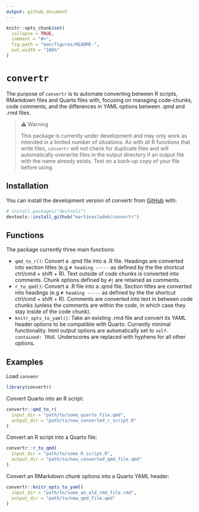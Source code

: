 ```yaml
---
output: github_document
---
```


<!-- README.md is generated from README.Rmd. Please edit that file -->

```r
knitr::opts_chunk$set(
  collapse = TRUE,
  comment = "#>",
  fig.path = "man/figures/README-",
  out.width = "100%"
)
```

# `convertr`

<!-- badges: start -->
<!-- badges: end -->

The purpose of `convertr` is to automate converting between R scripts, RMarkdown files and Quarto files with, focusing on managing code-chunks, code comments, and the differences in YAML options between .qmd and .rmd files. 

> ⚠️ Warning   
>
> This package is currently under development and may only work as intended in a limited number of situations. As with all R functions that write files, `convertr` will not check for duplicate files and will automatically overwrite files in the output directory if an output file with the name already exists. Test on a back-up copy of your file before using.  


## Installation

You can install the development version of convertr from [GitHub](https://github.com/) with:

``` r
# install.packages("devtools")
devtools::install_github("martinasladek/convertr")
```

## Functions

The package currently three main functions: 

- `qmd_to_r()`: Convert a .qmd file into a .R file. Headings are converted into section titles (e.g `# heading -----` as defined by the the shortcut ctrl/cmd + shift + R). Text outside of code chunks is converted into comments. Chunk options defined by `#|` are retained as comments.  
- `r_to_qmd()`: Convert a .R file into a .qmd file. Section titles are converted into headings (e.g `# heading -----` as defined by the the shortcut ctrl/cmd + shift + R). Comments are converted into text in between code chunks (unless the comments are within the code, in which case they stay inside of the code chunk).  
- `knitr_opts_to_yaml()`: Take an existing .rmd file and convert its YAML header options to be compatible with Quarto. Currently minimal functionality. html output options are automatically set to `self-contained: TRUE`. Underscores are replaced with hyphens for all other options.

## Examples

Load `convenr`

```r
library(convertr)
```

Convert Quarto into an R script: 

```r
convertr::qmd_to_r(
  input_dir = "path/to/some_quarto_file.qmd",
  output_dir = "path/to/new_converted_r_script.R"
)
```

Convert an R script into a Quarto file:

```r
convertr::r_to_qmd(
  input_dir = "path/to/some_R_script.R",
  output_dir = "path/to/new_converted_qmd_file.qmd"
)
```

Convert an RMarkdown chunk options into a Quarto YAML header: 

```r
convertr::knitr_opts_to_yaml(
  input_dir = "path/to/some_an_old_rmd_file.rmd",
  output_dir = "path/to/new_qmd_file.qmd"
)
```



